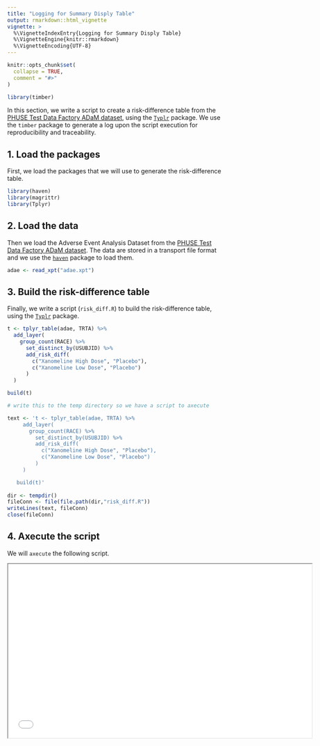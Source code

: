 ```yaml
---
title: "Logging for Summary Disply Table"
output: rmarkdown::html_vignette
vignette: >
  %\VignetteIndexEntry{Logging for Summary Disply Table}
  %\VignetteEngine{knitr::rmarkdown}
  %\VignetteEncoding{UTF-8}
---
```


```r
knitr::opts_chunk$set(
  collapse = TRUE,
  comment = "#>"
)

library(timber)
```

In this section, we write a script to create a risk-difference table from the 
[PHUSE Test Data Factory ADaM dataset](https://github.com/phuse-org/TestDataFactory), 
using the [`Typlr`](https://atorus-research.github.io/Tplyr/) package. We use 
the `timber` package to generate a log upon the script execution for 
reproducibility and traceability.

## 1. Load the packages
First, we load the packages that we will use to generate the risk-difference 
table.
```r
library(haven)
library(magrittr)
library(Tplyr)
```

## 2. Load the data
Then we load the Adverse Event Analysis Dataset from the 
[PHUSE Test Data Factory ADaM dataset](https://github.com/phuse-org/TestDataFactory). 
The data are stored in a transport file format and we use the 
[`haven`](https://haven.tidyverse.org) package to load them.
```r
adae <- read_xpt("adae.xpt")
```

## 3. Build the risk-difference table
Finally, we write a script (`risk_diff.R`) to build the risk-difference table, 
using the [`Typlr`](https://atorus-research.github.io/Tplyr/) package.
```r
t <- tplyr_table(adae, TRTA) %>% 
  add_layer(
    group_count(RACE) %>% 
      set_distinct_by(USUBJID) %>% 
      add_risk_diff(
        c("Xanomeline High Dose", "Placebo"),
        c("Xanomeline Low Dose", "Placebo")
      )
  )

build(t)
```

```r
# write this to the temp directory so we have a script to axecute

text <- 't <- tplyr_table(adae, TRTA) %>% 
     add_layer(
       group_count(RACE) %>% 
         set_distinct_by(USUBJID) %>% 
         add_risk_diff(
           c("Xanomeline High Dose", "Placebo"),
           c("Xanomeline Low Dose", "Placebo")
         )
     )

   build(t)'
   
dir <- tempdir()
fileConn <- file(file.path(dir,"risk_diff.R"))
writeLines(text, fileConn)
close(fileConn)

```

## 4. Axecute the script

We will `axecute` the following script.

<iframe width="700" height="400" src='risk_diff_script.html'/>

```r
axecute(file.path(dir,"risk_diff.R"))
```

Below is the log. Pay special attention to the Warnings and Result sections.

<iframe width="700" height="400" src='risk_diff_log.html'/>

```r
unlink(dir, recursive = TRUE)
```
